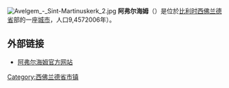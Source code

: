 {{Unreferenced|time=2018-08-17T13:40:52+00:00}}
[[File:Avelgem_-_Sint-Martinuskerk_2.jpg|thumb]]
'''阿弗尔海姆'''（{{lang-nl|Avelgem}}）是位於[[比利时|比利时]][[西佛兰德省|西佛兰德省]]部的一座[[城市|城市]]，人口9,4572006年）。

== 外部链接 ==
*[http://www.avelgem.be/ 阿弗尔海姆官方网站] {{Wayback|url=http://www.avelgem.be/ |date=20060218034604 }}

{{西佛兰德省市区}}

{{DEFAULTSORT:Avelgem}}
{{Belgium-geo-stub}}

[[Category:西佛兰德省市镇|Category:西佛兰德省市镇]]